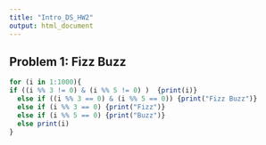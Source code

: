 ```yaml
---
title: "Intro_DS_HW2"
output: html_document
---
```


## Problem 1: Fizz Buzz

```r
for (i in 1:1000){
if ((i %% 3 != 0) & (i %% 5 != 0) )  {print(i)}
  else if ((i %% 3 == 0) & (i %% 5 == 0)) {print("Fizz Buzz")}
  else if (i %% 3 == 0) {print("Fizz")}
  else if (i %% 5 == 0) {print("Buzz")}
  else print(i)
}
```
